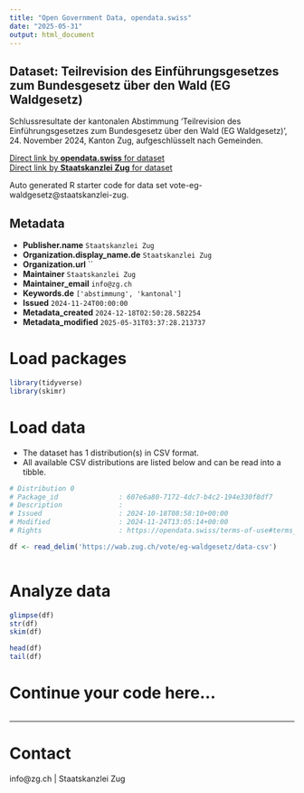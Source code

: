 ```yaml
---
title: "Open Government Data, opendata.swiss"
date: "2025-05-31"
output: html_document
---
```


## Dataset: Teilrevision des Einführungsgesetzes zum Bundesgesetz über den Wald (EG Waldgesetz)

Schlussresultate der kantonalen Abstimmung 'Teilrevision des Einführungsgesetzes zum Bundesgesetz über den Wald (EG Waldgesetz)', 24. November 2024, Kanton Zug, aufgeschlüsselt nach Gemeinden.

[Direct link by **opendata.swiss** for dataset](https://opendata.swiss/de/dataset/teilrevision-des-einfuhrungsgesetzes-zum-bundesgesetz-uber-den-wald-eg-waldgesetz)<br>
[Direct link by **Staatskanzlei Zug** for dataset](https://wab.zug.ch/vote/eg-waldgesetz/data)

Auto generated R starter code for data set vote-eg-waldgesetz@staatskanzlei-zug.

## Metadata

- **Publisher.name** `Staatskanzlei Zug`
- **Organization.display_name.de** `Staatskanzlei Zug`
- **Organization.url** ``
- **Maintainer** `Staatskanzlei Zug`
- **Maintainer_email** `info@zg.ch`
- **Keywords.de** `['abstimmung', 'kantonal']`
- **Issued** `2024-11-24T00:00:00`
- **Metadata_created** `2024-12-18T02:50:28.582254`
- **Metadata_modified** `2025-05-31T03:37:28.213737`


# Load packages

```r

library(tidyverse)
library(skimr)

```

# Load data

-   The dataset has 1 distribution(s) in CSV format.
-   All available CSV distributions are listed below and can be read into a tibble.

```r

# Distribution 0
# Package_id               : 607e6a80-7172-4dc7-b4c2-194e330f8df7
# Description              : 
# Issued                   : 2024-10-18T08:58:10+00:00
# Modified                 : 2024-11-24T13:05:14+00:00
# Rights                   : https://opendata.swiss/terms-of-use#terms_by

df <- read_delim('https://wab.zug.ch/vote/eg-waldgesetz/data-csv')



```

# Analyze data

```r

glimpse(df)
str(df)
skim(df)

head(df)
tail(df)

```

# Continue your code here...

```r

```

------------------------------------------------------------------------

# Contact

info@zg.ch | Staatskanzlei Zug
